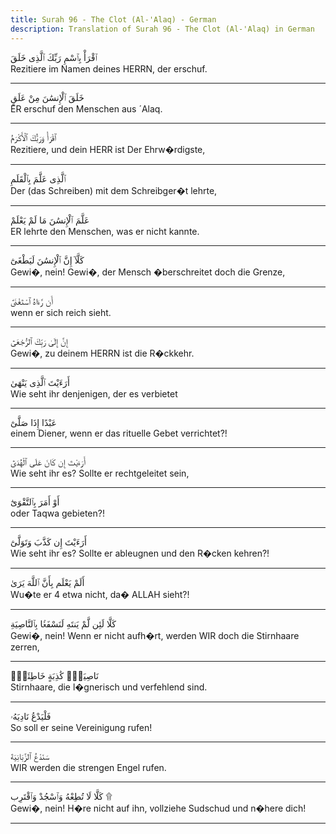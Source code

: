```yaml
---
title: Surah 96 - The Clot (Al-'Alaq) - German
description: Translation of Surah 96 - The Clot (Al-'Alaq) in German
---
```





<Aside type="quran" title="1">
ٱقْرَأْ بِٱسْمِ رَبِّكَ ٱلَّذِى خَلَقَ
</Aside>

<Aside type="reference" title="1">
Rezitiere im Namen deines HERRN, der erschuf.
</Aside>

---

<Aside type="quran" title="2">
خَلَقَ ٱلْإِنسَٰنَ مِنْ عَلَقٍ
</Aside>

<Aside type="reference" title="2">
ER erschuf den Menschen aus ´Alaq.
</Aside>

---

<Aside type="quran" title="3">
ٱقْرَأْ وَرَبُّكَ ٱلْأَكْرَمُ
</Aside>

<Aside type="reference" title="3">
Rezitiere, und dein HERR ist Der Ehrw�rdigste,
</Aside>

---

<Aside type="quran" title="4">
ٱلَّذِى عَلَّمَ بِٱلْقَلَمِ
</Aside>

<Aside type="reference" title="4">
Der (das Schreiben) mit dem Schreibger�t lehrte,
</Aside>

---

<Aside type="quran" title="5">
عَلَّمَ ٱلْإِنسَٰنَ مَا لَمْ يَعْلَمْ
</Aside>

<Aside type="reference" title="5">
ER lehrte den Menschen, was er nicht kannte.
</Aside>

---

<Aside type="quran" title="6">
كَلَّآ إِنَّ ٱلْإِنسَٰنَ لَيَطْغَىٰٓ
</Aside>

<Aside type="reference" title="6">
Gewi�, nein! Gewi�, der Mensch �berschreitet doch die Grenze,
</Aside>

---

<Aside type="quran" title="7">
أَن رَّءَاهُ ٱسْتَغْنَىٰٓ
</Aside>

<Aside type="reference" title="7">
wenn er sich reich sieht.
</Aside>

---

<Aside type="quran" title="8">
إِنَّ إِلَىٰ رَبِّكَ ٱلرُّجْعَىٰٓ
</Aside>

<Aside type="reference" title="8">
Gewi�, zu deinem HERRN ist die R�ckkehr.
</Aside>

---

<Aside type="quran" title="9">
أَرَءَيْتَ ٱلَّذِى يَنْهَىٰ
</Aside>

<Aside type="reference" title="9">
Wie seht ihr denjenigen, der es verbietet
</Aside>

---

<Aside type="quran" title="10">
عَبْدًا إِذَا صَلَّىٰٓ
</Aside>

<Aside type="reference" title="10">
einem Diener, wenn er das rituelle Gebet verrichtet?!
</Aside>

---

<Aside type="quran" title="11">
أَرَءَيْتَ إِن كَانَ عَلَى ٱلْهُدَىٰٓ
</Aside>

<Aside type="reference" title="11">
Wie seht ihr es? Sollte er rechtgeleitet sein,
</Aside>

---

<Aside type="quran" title="12">
أَوْ أَمَرَ بِٱلتَّقْوَىٰٓ
</Aside>

<Aside type="reference" title="12">
oder Taqwa gebieten?!
</Aside>

---

<Aside type="quran" title="13">
أَرَءَيْتَ إِن كَذَّبَ وَتَوَلَّىٰٓ
</Aside>

<Aside type="reference" title="13">
Wie seht ihr es? Sollte er ableugnen und den R�cken kehren?!
</Aside>

---

<Aside type="quran" title="14">
أَلَمْ يَعْلَم بِأَنَّ ٱللَّهَ يَرَىٰ
</Aside>

<Aside type="reference" title="14">
Wu�te er  4   etwa nicht, da� ALLAH sieht?!
</Aside>

---

<Aside type="quran" title="15">
كَلَّا لَئِن لَّمْ يَنتَهِ لَنَسْفَعًۢا بِٱلنَّاصِيَةِ
</Aside>

<Aside type="reference" title="15">
Gewi�, nein! Wenn er nicht aufh�rt, werden WIR doch die Stirnhaare zerren,
</Aside>

---

<Aside type="quran" title="16">
نَاصِيَةٍۢ كَٰذِبَةٍ خَاطِئَةٍۢ
</Aside>

<Aside type="reference" title="16">
Stirnhaare, die l�gnerisch und verfehlend sind.
</Aside>

---

<Aside type="quran" title="17">
فَلْيَدْعُ نَادِيَهُۥ
</Aside>

<Aside type="reference" title="17">
So soll er seine Vereinigung rufen!
</Aside>

---

<Aside type="quran" title="18">
سَنَدْعُ ٱلزَّبَانِيَةَ
</Aside>

<Aside type="reference" title="18">
WIR werden die strengen Engel rufen.
</Aside>

---

<Aside type="quran" title="19">
كَلَّا لَا تُطِعْهُ وَٱسْجُدْ وَٱقْتَرِب ۩
</Aside>

<Aside type="reference" title="19">
Gewi�, nein! H�re nicht auf ihn, vollziehe Sudschud und n�here dich!
</Aside>

---
